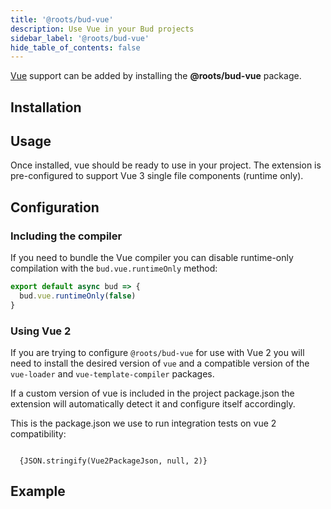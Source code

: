 ```yaml
---
title: '@roots/bud-vue'
description: Use Vue in your Bud projects
sidebar_label: '@roots/bud-vue'
hide_table_of_contents: false
---
```



[Vue](https://vuejs.org) support can be added by installing the **@roots/bud-vue** package.

## Installation

<Install packages="@roots/bud-vue" />

## Usage

Once installed, vue should be ready to use in your project. The extension is pre-configured to support Vue 3 single file components (runtime only).

## Configuration

### Including the compiler

If you need to bundle the Vue compiler you can disable runtime-only compilation with the `bud.vue.runtimeOnly` method:

```js
export default async bud => {
  bud.vue.runtimeOnly(false)
}
```

### Using Vue 2

If you are trying to configure `@roots/bud-vue` for use with Vue 2 you will need to install the desired
version of `vue` and a compatible version of the `vue-loader` and `vue-template-compiler` packages.

If a custom version of vue is included in the project package.json the extension will automatically detect it and configure itself accordingly.

This is the package.json we use to run integration tests on vue 2 compatibility:

<Code title="package.json" langage="json">
  {JSON.stringify(Vue2PackageJson, null, 2)}
</Code>

## Example

<Sandbox id="bud-example-vue-3-gf1lkk" title="bud-example-vue-3" />
